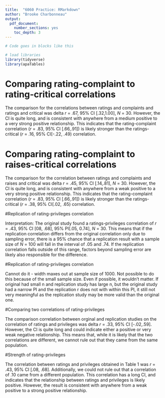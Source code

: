 ```yaml
---
title:  "6060 Practice: RMarkdown"
author: "Brooke Charbonneau"
output:
  pdf_document:
    number_sections: yes
    toc_depth: 3
---
```


```r
# Code goes in blocks like this

# load libraries
library(tidyverse)
library(apaTables)

```

# Comparing rating-complaint to rating-critical correlations

The comparison for the correlations between ratings and complaints and ratings and critical was delta *r* = .67, 95% CI [.32,1.00], *N* = 30. However, the CI is quite long, and is consistent with anywhere from a medium positive to a very strong positive relationship. This indicates that the rating-complaint correlation (*r* = .83, 95% CI [.66,.91]) is likely stronger than the ratings-critical (*r* = .16, 95% CI[-.22, .49) correlation.


\pagebreak

# Comparing rating-complaint to raises-critical correlations


The comparison for the correlation between ratings and complaints and raises and critical was delta *r* = .45, 95% CI [.14,.81], *N* = 30. However, the CI is quite long, and is consistent with anywhere from a weak positive to a very strong positive relationship. This indicates that the rating-complaint correlation (*r* = .83, 95% CI [.66,.91]) is likely stronger than the ratings-critical (*r* = .38, 95% CI[.02, .65) correlation.

\pagebreak

#Replication of rating-privileges correlation 


Interpretation:
The original study found a ratings-privileges correlation of *r* = .43, 95% CI [08, .68], 95% PI[.05, 0.74], *N* = 30. This means that if the replication correlation differs from the original correlation only due to sampling error, there is a 95% chance that a replication result with a sample size of *N* = 100 will fall in the interval of .05 and .74. If the replication correlation falls outside of this range, factors beyond sampling error are likely also responsible for the difference.

\pagebreak

#Replication of rating-privileges correlation 

Cannot do it - width maxes out at sample size of 1000. Not possible to do this because of the small sample size. Even if possible, it wouldn't matter. If original had small n and replication study has large n, but the original study had a narrow PI and the replication r does not with within this PI, it still not very meaningful as the replication study may be more valid than the original one.

\pagebreak

#Comparing two correlations of rating-privileges


The comparison correlation between orginal and replication studies on the correlation of ratings and privileges was delta *r* = .33, 95% CI [-.02,.59]. However, the CI is quite long and could indicate either a positive or very weak negative relationship. This means that, while it is likely that the two correlations are different, we cannot rule out that they came from the same population. 

\pagebreak

#Strength of rating-privileges


The correlation between ratings and privileges obtained in Table 1 was *r* = .43, 95% CI [.08, .68]. Additionally, we could not rule out that a correlation of .10 came from a different population. This correlation has a long CI, and indicates that the relationship between ratings and privileges is likely positive. However, the result is consistent with anywhere from a weak positive to a strong positive relationship. 

